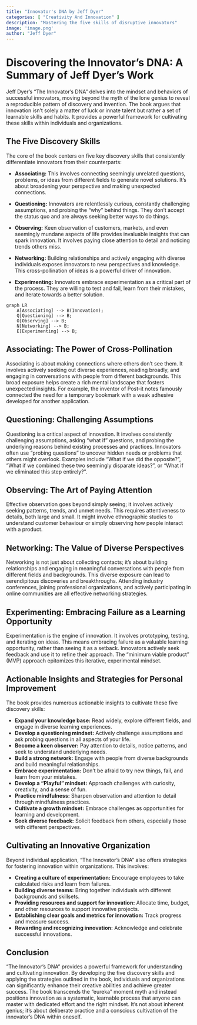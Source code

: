 ```yaml
---
title: "Innovator's DNA by Jeff Dyer"
categories: [ "Creativity And Innovation" ]
description: "Mastering the five skills of disruptive innovators"
image: 'image.png'
author: "Jeff Dyer"
---
```

# Discovering the Innovator's DNA: A Summary of Jeff Dyer's Work

Jeff Dyer's "The Innovator's DNA" delves into the mindset and behaviors of successful innovators, moving beyond the myth of the lone genius to reveal a reproducible pattern of discovery and invention.  The book argues that innovation isn't solely a matter of luck or innate talent but rather a set of learnable skills and habits.  It provides a powerful framework for cultivating these skills within individuals and organizations.


## The Five Discovery Skills

The core of the book centers on five key discovery skills that consistently differentiate innovators from their counterparts:

* **Associating:** This involves connecting seemingly unrelated questions, problems, or ideas from different fields to generate novel solutions.  It's about broadening your perspective and making unexpected connections.

* **Questioning:**  Innovators are relentlessly curious, constantly challenging assumptions, and probing the "why" behind things.  They don't accept the status quo and are always seeking better ways to do things.

* **Observing:**  Keen observation of customers, markets, and even seemingly mundane aspects of life provides invaluable insights that can spark innovation.  It involves paying close attention to detail and noticing trends others miss.

* **Networking:**  Building relationships and actively engaging with diverse individuals exposes innovators to new perspectives and knowledge.  This cross-pollination of ideas is a powerful driver of innovation.

* **Experimenting:** Innovators embrace experimentation as a critical part of the process.  They are willing to test and fail, learn from their mistakes, and iterate towards a better solution.

```mermaid
graph LR
    A[Associating] --> B(Innovation);
    Q[Questioning] --> B;
    O[Observing] --> B;
    N[Networking] --> B;
    E[Experimenting] --> B;
```


##  Associating: The Power of Cross-Pollination

Associating is about making connections where others don't see them.  It involves actively seeking out diverse experiences, reading broadly, and engaging in conversations with people from different backgrounds. This broad exposure helps create a rich mental landscape that fosters unexpected insights.  For example, the inventor of Post-it notes famously connected the need for a temporary bookmark with a weak adhesive developed for another application.


## Questioning: Challenging Assumptions

Questioning is a critical aspect of innovation. It involves consistently challenging assumptions, asking "what if" questions, and probing the underlying reasons behind existing processes and practices.  Innovators often use "probing questions" to uncover hidden needs or problems that others might overlook.  Examples include "What if we did the opposite?", "What if we combined these two seemingly disparate ideas?", or "What if we eliminated this step entirely?".


## Observing:  The Art of Paying Attention

Effective observation goes beyond simply seeing; it involves actively seeking patterns, trends, and unmet needs. This requires attentiveness to details, both large and small. It might involve ethnographic studies to understand customer behaviour or simply observing how people interact with a product.


## Networking:  The Value of Diverse Perspectives

Networking is not just about collecting contacts; it's about building relationships and engaging in meaningful conversations with people from different fields and backgrounds.  This diverse exposure can lead to serendipitous discoveries and breakthroughs. Attending industry conferences, joining professional organizations, and actively participating in online communities are all effective networking strategies.


## Experimenting:  Embracing Failure as a Learning Opportunity

Experimentation is the engine of innovation.  It involves prototyping, testing, and iterating on ideas.  This means embracing failure as a valuable learning opportunity, rather than seeing it as a setback.  Innovators actively seek feedback and use it to refine their approach. The "minimum viable product" (MVP) approach epitomizes this iterative, experimental mindset.

## Actionable Insights and Strategies for Personal Improvement

The book provides numerous actionable insights to cultivate these five discovery skills:

* **Expand your knowledge base:**  Read widely, explore different fields, and engage in diverse learning experiences.
* **Develop a questioning mindset:**  Actively challenge assumptions and ask probing questions in all aspects of your life.
* **Become a keen observer:** Pay attention to details, notice patterns, and seek to understand underlying needs.
* **Build a strong network:** Engage with people from diverse backgrounds and build meaningful relationships.
* **Embrace experimentation:**  Don't be afraid to try new things, fail, and learn from your mistakes.
* **Develop a "Playful" mindset:**  Approach challenges with curiosity, creativity, and a sense of fun.
* **Practice mindfulness:**  Sharpen observation and attention to detail through mindfulness practices.
* **Cultivate a growth mindset:** Embrace challenges as opportunities for learning and development.
* **Seek diverse feedback:**  Solicit feedback from others, especially those with different perspectives.

## Cultivating an Innovative Organization

Beyond individual application, "The Innovator's DNA" also offers strategies for fostering innovation within organizations.  This involves:

* **Creating a culture of experimentation:** Encourage employees to take calculated risks and learn from failures.
* **Building diverse teams:**  Bring together individuals with different backgrounds and skillsets.
* **Providing resources and support for innovation:**  Allocate time, budget, and other resources to support innovative projects.
* **Establishing clear goals and metrics for innovation:**  Track progress and measure success.
* **Rewarding and recognizing innovation:**  Acknowledge and celebrate successful innovations.

## Conclusion

"The Innovator's DNA" provides a powerful framework for understanding and cultivating innovation.  By developing the five discovery skills and applying the strategies outlined in the book, individuals and organizations can significantly enhance their creative abilities and achieve greater success. The book transcends the "eureka" moment myth and instead positions innovation as a systematic, learnable process that anyone can master with dedicated effort and the right mindset.  It’s not about inherent genius; it’s about deliberate practice and a conscious cultivation of the innovator's DNA within oneself.

